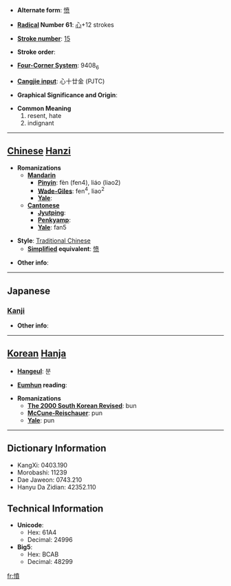 * '''Alternate form''': [[愤]]

* '''[[Wiktionary:Chinese radical index| Radical]] Number 61''': [[Wiktionary:Chinese radical index 心|心]]+12 strokes

* '''[[Wiktionary:Chinese total strokes index|Stroke number]]''': [[Wiktionary:Chinese total strokes index 15|15]]

* '''Stroke order''': 

* '''[[Wiktionary:Chinese four corner index|Four-Corner System]]''': 9408<sub>6</sub>

* '''[[Wiktionary:Chinese Cangjie index|Cangjie input]]''': 心十廿金 (PJTC)

* '''Graphical Significance and Origin''': 

* '''Common Meaning'''
*#resent, hate
*# indignant


----

== [[Chinese]] [[Hanzi]] ==

* '''Romanizations'''
** '''[[Mandarin]]'''
*** '''[[Pinyin]]''': fèn (fen4), liáo (liao2)
*** '''[[Wade-Giles]]''': fen<sup>4</sup>, liao<sup>2</sup>
*** '''[[Yale]]''': 
** '''[[Cantonese]]'''
*** '''[[Jyutping]]''':
*** '''[[Penkyamp]]''': 
*** '''[[Yale]]''': fan5

* '''Style''': [[Traditional Chinese]] 
** '''[[Simplified Chinese|Simplified]] equivalent''': [[愤]]

* '''Other info''': 

----

==Japanese==
===[[Kanji]]===
{{kanji|on readings=[[ふん]] (fun)|kun readings=[[いきどおる]] (ikidooru), [[いきどおり]] (ikidoori)}}

* '''Other info''':  

----

== [[Korean]] [[Hanja]] ==

* '''[[Hangeul]]''': 분

* '''[[Eumhun]] reading''': 

* '''Romanizations'''
** '''[[The 2000 South Korean Revised Romanization|The 2000 South Korean Revised]]''': bun
** '''[[McCune-Reischauer]]''': pun
** '''[[Yale]]''': pun

----

== Dictionary Information ==

* KangXi: 0403.190
* Morobashi: 11239
* Dae Jaweon: 0743.210
* Hanyu Da Zidian: 42352.110

== Technical Information ==

* '''Unicode''':
** Hex: 61A4
** Decimal: 24996
* '''Big5''':
** Hex: BCAB
** Decimal: 48299

[[fr:憤]]